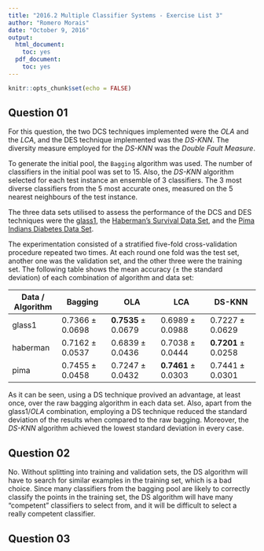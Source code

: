 ```yaml
---
title: "2016.2 Multiple Classifier Systems - Exercise List 3"
author: "Romero Morais"
date: "October 9, 2016"
output:
  html_document:
    toc: yes
  pdf_document:
    toc: yes
---
```


```r
knitr::opts_chunk$set(echo = FALSE)
```

## Question 01
For this question, the two DCS techniques implemented were the _OLA_ and the _LCA_, and the DES technique implemented was the _DS-KNN_. The diversity measure employed for the _DS-KNN_ was the _Double Fault Measure_.

To generate the initial pool, the `Bagging` algorithm was used. The number of classifiers in the initial pool was set to 15. Also, the _DS-KNN_ algorithm selected for each test instance an ensemble of 3 classifiers. The 3 most diverse classifiers from the 5 most accurate ones, measured on the 5 nearest neighbours of the test instance.

The three data sets utilised to assess the performance of the DCS and DES techniques were the [glass1](http://sci2s.ugr.es/keel/imbalanced.php), the [Haberman's Survival Data Set](https://archive.ics.uci.edu/ml/datasets/Haberman's+Survival), and the [Pima Indians Diabetes Data Set](http://archive.ics.uci.edu/ml/datasets/Pima+Indians+Diabetes).

The experimentation consisted of a stratified five-fold cross-validation procedure repeated two times. At each round one fold was the test set, another one was the validation set, and the other three were the training set. The following table shows the mean accuracy ($\pm$ the standard deviation) of each combination of algorithm and data set:

Data / Algorithm                         | Bagging             | OLA                 | LCA                 | DS-KNN
-------------------| ------------------- | ------------------- | ------------------- | -------------------
glass1 | $0.7366 \pm 0.0698$ | $\textbf{0.7535} \pm 0.0679$ | $0.6989 \pm 0.0988$ | $0.7227 \pm 0.0629$
haberman | $0.7162 \pm 0.0537$ | $0.6839 \pm 0.0436$ | $0.7038 \pm 0.0444$ | $\textbf{0.7201} \pm 0.0258$
pima | $0.7455 \pm 0.0458$ | $0.7247 \pm 0.0432$ | $\textbf{0.7461} \pm 0.0303$ | $0.7441 \pm 0.0301$

As it can be seen, using a DS technique provived an advantage, at least once, over the raw bagging algorithm in each data set. Also, apart from the glass1/_OLA_ combination, employing a DS technique reduced the standard deviation of the results when compared to the raw bagging. Moreover, the _DS-KNN_ algorithm achieved the lowest standard deviation in every case.

## Question 02
No. Without splitting into training and validation sets, the DS algorithm will have to search for similar examples in the training set, which is a bad choice. Since many classifiers from the bagging pool are likely to correctly classify the points in the training set, the DS algorithm will have many "competent" classifiers to select from, and it will be difficult to select a really competent classifier.

## Question 03
